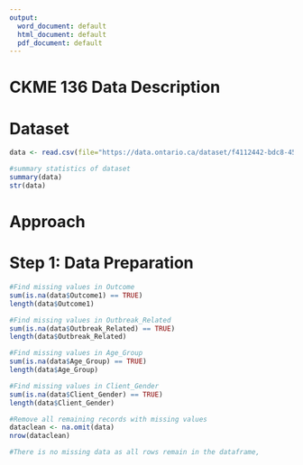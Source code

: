 ---
output:
  word_document: default
  html_document: default
  pdf_document: default
---

# CKME 136 Data Description

# Dataset

```{r}
data <- read.csv(file="https://data.ontario.ca/dataset/f4112442-bdc8-45d2-be3c-12efae72fb27/resource/455fd63b-603d-4608-8216-7d8647f43350/download/conposcovidloc.csv",header=T,sep=",")

#summary statistics of dataset
summary(data)
str(data)

```

# Approach

# Step 1: Data Preparation

```{r}
#Find missing values in Outcome
sum(is.na(data$Outcome1) == TRUE)
length(data$Outcome1)

#Find missing values in Outbreak_Related
sum(is.na(data$Outbreak_Related) == TRUE)
length(data$Outbreak_Related)

#Find missing values in Age_Group
sum(is.na(data$Age_Group) == TRUE)
length(data$Age_Group)

#Find missing values in Client_Gender
sum(is.na(data$Client_Gender) == TRUE)
length(data$Client_Gender)

#Remove all remaining records with missing values
dataclean <- na.omit(data)
nrow(dataclean)

#There is no missing data as all rows remain in the dataframe,
```


